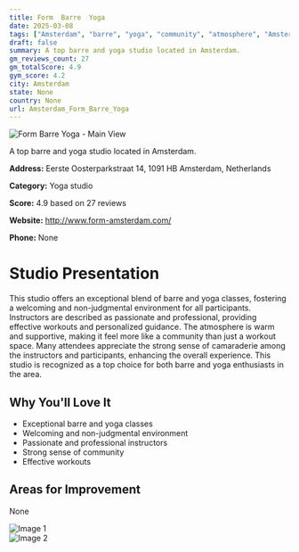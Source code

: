 ```yaml
---
title: Form  Barre  Yoga
date: 2025-03-08
tags: ["Amsterdam", "barre", "yoga", "community", "atmosphere", "Amsterdam"]  
draft: false
summary: A top barre and yoga studio located in Amsterdam.
gm_reviews_count: 27
gm_totalScore: 4.9
gym_score: 4.2
city: Amsterdam
state: None
country: None
url: Amsterdam_Form_Barre_Yoga
---
```


<div className="aspect-[16/9] relative my-8">
  <img 
    src="https://lh5.googleusercontent.com/p/AF1QipPwkCFrcSpb9VIihGEVjPYbLlQsq0zZCkhseNtf=w1920-h1080-k-no"
    alt="Form  Barre  Yoga - Main View"
    className="object-cover absolute inset-0 w-full h-full rounded-lg"
  />
</div>

A top barre and yoga studio located in Amsterdam.

**Address:** Eerste Oosterparkstraat 14, 1091 HB Amsterdam, Netherlands

**Category:** Yoga studio

**Score:** 4.9 based on 27 reviews

**Website:** http://www.form-amsterdam.com/

**Phone:** None

# Studio Presentation

This studio offers an exceptional blend of barre and yoga classes, fostering a welcoming and non-judgmental environment for all participants. Instructors are described as passionate and professional, providing effective workouts and personalized guidance. The atmosphere is warm and supportive, making it feel more like a community than just a workout space. Many attendees appreciate the strong sense of camaraderie among the instructors and participants, enhancing the overall experience. This studio is recognized as a top choice for both barre and yoga enthusiasts in the area.

## Why You'll Love It

- Exceptional barre and yoga classes
- Welcoming and non-judgmental environment
- Passionate and professional instructors
- Strong sense of community
- Effective workouts

## Areas for Improvement

None

<div className="grid grid-cols-1 xl:grid-cols-2 gap-4 my-8">
<div className="aspect-[4/3] relative"><img src="https://lh5.googleusercontent.com/p/AF1QipPMPL1YN9OO2hnRqMtnfs9G--daC6WSt6VFbU1K=w1920-h1080-k-no" alt="Image 1" className="object-cover absolute inset-0 w-full h-full rounded-lg" /></div>
<div className="aspect-[4/3] relative"><img src="https://streetviewpixels-pa.googleapis.com/v1/thumbnail?panoid=ssAVJuSLkYnnlcE8GkwNjg&cb_client=maps_sv.tactile.gps&w=203&h=100&yaw=149.23663&pitch=0&thumbfov=100" alt="Image 2" className="object-cover absolute inset-0 w-full h-full rounded-lg" /></div>
</div>